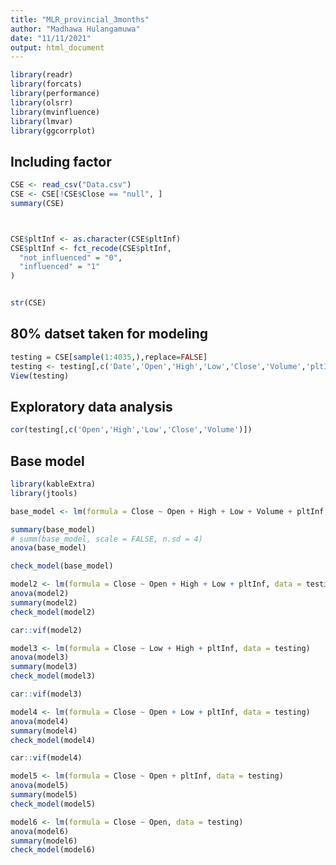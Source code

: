 ```yaml
---
title: "MLR_provincial_3months"
author: "Madhawa Hulangamuwa"
date: "11/11/2021"
output: html_document
---
```


```r

library(readr)
library(forcats)
library(performance)
library(olsrr)
library(mvinfluence)
library(lmvar)
library(ggcorrplot)


```

## Including factor 

```r

CSE <- read_csv("Data.csv")
CSE <- CSE[!CSE$Close == "null", ]
summary(CSE)



CSE$pltInf <- as.character(CSE$pltInf)
CSE$pltInf <- fct_recode(CSE$pltInf,
  "not_influenced" = "0",
  "influenced" = "1"
)


str(CSE)

```

## 80% datset taken for modeling

```r


testing = CSE[sample(1:4035,),replace=FALSE]
testing <- testing[,c('Date','Open','High','Low','Close','Volume','pltInf')]
View(testing)


```

## Exploratory data analysis

```r

cor(testing[,c('Open','High','Low','Close','Volume')])


```

## Base model

```r

library(kableExtra)
library(jtools)

base_model <- lm(formula = Close ~ Open + High + Low + Volume + pltInf, data = testing)

summary(base_model)
# summ(base_model, scale = FALSE, n.sd = 4)
anova(base_model)

check_model(base_model)

```

```r

model2 <- lm(formula = Close ~ Open + High + Low + pltInf, data = testing)
anova(model2)
summary(model2)
check_model(model2)

car::vif(model2)

```


```r


model3 <- lm(formula = Close ~ Low + High + pltInf, data = testing)
anova(model3)
summary(model3)
check_model(model3)

car::vif(model3)

model4 <- lm(formula = Close ~ Open + Low + pltInf, data = testing)
anova(model4)
summary(model4)
check_model(model4)

car::vif(model4)


```


```r

model5 <- lm(formula = Close ~ Open + pltInf, data = testing)
anova(model5)
summary(model5)
check_model(model5)

model6 <- lm(formula = Close ~ Open, data = testing)
anova(model6)
summary(model6)
check_model(model6)


```